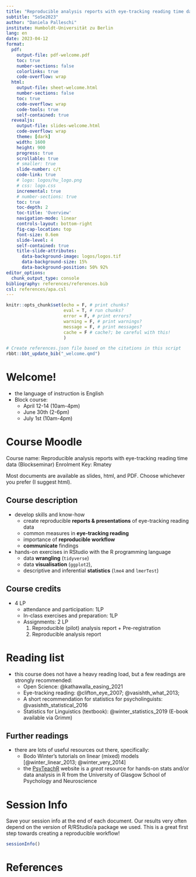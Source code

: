 ```yaml
---
title: "Reproducible analysis reports with eye-tracking reading time data"
subtitle: "SoSe2023"
author: "Daniela Palleschi"
institute: Humboldt-Universität zu Berlin
lang: en
date: 2023-04-12
format: 
  pdf:
    output-file: pdf-welcome.pdf
    toc: true
    number-sections: false
    colorlinks: true
    code-overflow: wrap
  html:
    output-file: sheet-welcome.html
    number-sections: false
    toc: true
    code-overflow: wrap
    code-tools: true
    self-contained: true
  revealjs:
    output-file: slides-welcome.html
    code-overflow: wrap
    theme: [dark]
    width: 1600
    height: 900
    progress: true
    scrollable: true
    # smaller: true
    slide-number: c/t
    code-link: true
    # logo: logos/hu_logo.png
    # css: logo.css
    incremental: true
    # number-sections: true
    toc: true
    toc-depth: 2
    toc-title: 'Overview'
    navigation-mode: linear
    controls-layout: bottom-right
    fig-cap-location: top
    font-size: 0.6em
    slide-level: 4
    self-contained: true
    title-slide-attributes: 
      data-background-image: logos/logos.tif
      data-background-size: 15%
      data-background-position: 50% 92%
editor_options: 
  chunk_output_type: console
bibliography: references/references.bib
csl: references/apa.csl
---
```


```r
knitr::opts_chunk$set(echo = F, # print chunks?
                      eval = T, # run chunks?
                      error = F, # print errors?
                      warning = F, # print warnings?
                      message = F, # print messages?
                      cache = F # cache?; be careful with this!
                      )
```

```r
# Create references.json file based on the citations in this script
rbbt::bbt_update_bib("_welcome.qmd")
```




# Welcome!

-   the language of instruction is English
-   Block course:
    -   April 12-14 (10am-4pm)
    -   June 30th (2-6pm)
    -   July 1st (10am-4pm)
    
# Course Moodle

Course name: Reproducible analysis reports with eye-tracking reading time data (Blockseminar)
Enrolment Key: Rmatey

Most documents are available as slides, html, and PDF. Choose whichever you prefer (I suggest html).

## Course description

- develop skills and know-how
  + create reproducible **reports & presentations** of eye-tracking reading data
  + common measures in **eye-tracking reading**
  + importance of **reproducible workflow**
  + **communicate** findings

- hands-on exercises in RStudio with the R programming language
  + data **wrangling** (`tidyverse`)
  + data **visualisation** (`ggplot2`), 
  + descriptive and inferential **statistics** (`lme4` and `lmerTest`)
  
## Course credits

- 4 LP
  + attendance and participation: 1LP
  + In-class exercises and preparation: 1LP
  + Assignments: 2 LP
    1. Reproducible (pilot) analysis report + Pre-registration
    2. Reproducible analysis report

# Reading list

-   this course does not have a heavy reading load, but a few readings are strongly recommended:
    -   Open Science: @kathawalla_easing_2021 
    -   Eye-tracking reading: @clifton_eye_2007; @vasishth_what_2013; 
    -   A short recommendation for statistics for psycholinguists: @vasishth_statistical_2016
    -   Statistics for Linguistics (textbook): @winter_statistics_2019 (E-book available via Grimm)

## Further readings

- there are lots of useful resources out there, specifically:
  + Bodo Winter's tutorials on linear (mixed) models [@winter_linear_2013; @winter_very_2014]
  + the [PsyTeachR](https://psyteachr.github.io/) website is a *great* resource for hands-on stats and/or data analysis in R from the University of Glasgow School of Psychology and Neuroscience
  

# Session Info {.unlisted .unnumbered visibility="uncounted"}

Save your session info at the end of each document. Our results very often depend on the version of R/RStudio/a package we used. This is a great first step towards creating a reproducible workflow!

```r
sessionInfo()
```

# References {.unlisted .unnumbered visibility="uncounted"}

::: {#refs custom-style="Bibliography"}
:::
